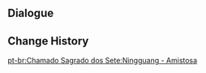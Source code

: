 {{Genius Invokation TCG Stage
|title        = Ningguang: Friendly
|type         = Friendly Fracas
|group        = Invitation Board
|character    = Ningguang
|requirement  = 1
|introduction = "Ah, so you'd like to go for a round with me? How interesting."<br>Hint: Ningguang's deck includes many Location Support Cards and cards that can aid in such combinations, and her Support Zone can stack powerful healing effects and provide ample resources to her.
|objective_1  = Achieve victory
|reward_1     = Ningguang*1
|objective_2  = Achieve victory within 6 Rounds
|reward_2     = Strategic Reserve*1
|objective_3  = Win with less than 2 characters defeated
|reward_3     = Strategic Reserve*1
|lineup       = Ningguang;Keqing;Ganyu
|action       = Strategic Reserve;Mask of Solitude Basalt;Skyward Atlas;Sacrificial Fragments;Instructor's Cap;Tubby;Liyue Harbor Wharf;Dawn Winery;Ellin;Parametric Transformer;Jade Chamber;Iron Tongue Tian;Liu Su;Starsigns;Traveling Doctor's Handkerchief;Strategic Reserve;Mask of Solitude Basalt;Skyward Atlas;Sacrificial Fragments;Instructor's Cap;Tubby;Liyue Harbor Wharf;Dawn Winery;Ellin;Parametric Transformer;Jade Chamber;Iron Tongue Tian;Liu Su;Starsigns;Traveling Doctor's Handkerchief
}}

==Dialogue==
{{Transclude|Genius Invokation TCG/Stage/Ningguang|Friendly Fracas}}

==Change History==
{{Change History|3.3}}

[[pt-br:Chamado Sagrado dos Sete:Ningguang - Amistosa]]
